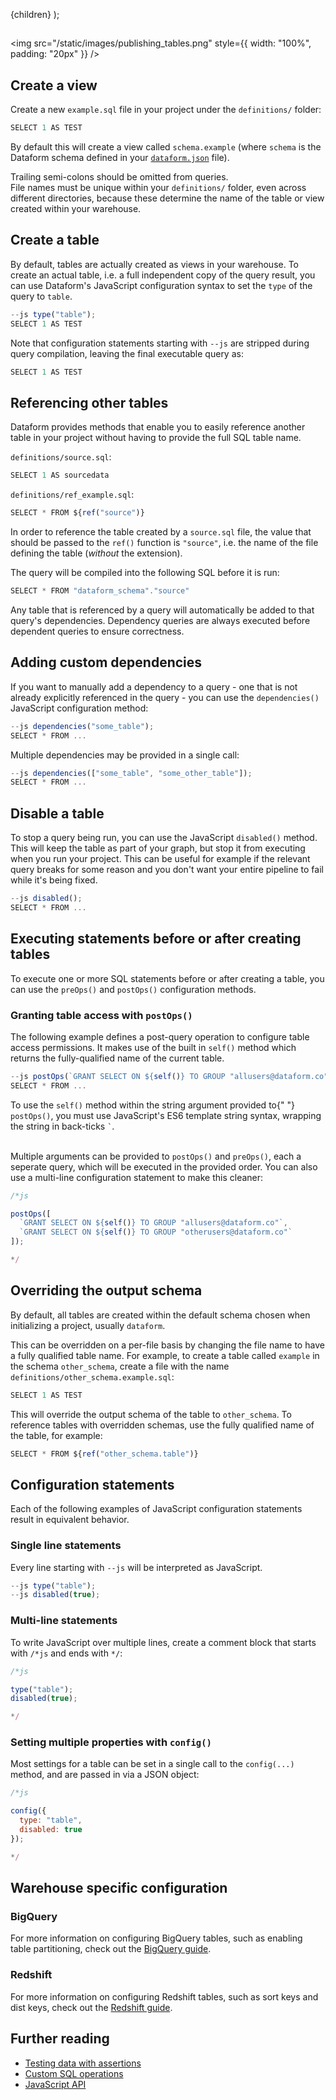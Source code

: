 
  <Documentation title="Publishing tables">{children}</Documentation>
);

##

<img src="/static/images/publishing_tables.png" style={{ width: "100%", padding: "20px" }} />

## Create a view

Create a new `example.sql` file in your project under the `definitions/` folder:

```js
SELECT 1 AS TEST
```

By default this will create a view called `schema.example` (where `schema` is the Dataform schema defined in your [`dataform.json`](/guides/configuration#dataform.json) file).

<div className="pt-callout pt-icon-info-sign pt-intent-warning" markdown="1">
  Trailing semi-colons should be omitted from queries.
</div>

<div className="pt-callout pt-icon-info-sign pt-intent-warning" markdown="1">
  File names must be unique within your <code>definitions/</code> folder, even across different
  directories, because these determine the name of the table or view created within your warehouse.
</div>

## Create a table

By default, tables are actually created as views in your warehouse. To create an actual table, i.e. a full independent copy of the query result, you can use Dataform's JavaScript configuration syntax to set the `type` of the query to `table`.

```js
--js type("table");
SELECT 1 AS TEST
```

Note that configuration statements starting with `--js` are stripped during query compilation, leaving the final executable query as:

```js
SELECT 1 AS TEST
```

## Referencing other tables

Dataform provides methods that enable you to easily reference another table in your project without having to provide the full SQL table name.

`definitions/source.sql`:

```js
SELECT 1 AS sourcedata
```

`definitions/ref_example.sql`:

```js
SELECT * FROM ${ref("source")}
```

In order to reference the table created by a `source.sql` file, the value that should be passed to the `ref()` function is `"source"`, i.e. the name of the file defining the table (_without_ the extension).

The query will be compiled into the following SQL before it is run:

```js
SELECT * FROM "dataform_schema"."source"
```

Any table that is referenced by a query will automatically be added to that query's dependencies. Dependency queries are always executed before dependent queries to ensure correctness.

## Adding custom dependencies

If you want to manually add a dependency to a query - one that is not already explicitly referenced in the query - you can use the `dependencies()` JavaScript configuration method:

```js
--js dependencies("some_table");
SELECT * FROM ...
```

Multiple dependencies may be provided in a single call:

```js
--js dependencies(["some_table", "some_other_table"]);
SELECT * FROM ...
```

## Disable a table

To stop a query being run, you can use the JavaScript `disabled()` method. This will keep the table as part of your graph, but stop it from executing when you run your project.
This can be useful for example if the relevant query breaks for some reason and you don't want your entire pipeline to fail while it's being fixed.

```js
--js disabled();
SELECT * FROM ...
```

## Executing statements before or after creating tables

To execute one or more SQL statements before or after creating a table, you can use the `preOps()` and `postOps()` configuration methods.

### Granting table access with `postOps()`

The following example defines a post-query operation to configure table access permissions. It makes use of the built in `self()` method which returns the fully-qualified name of the current table.

```js
--js postOps(`GRANT SELECT ON ${self()} TO GROUP "allusers@dataform.co"`);
SELECT * FROM ...
```

<div className="pt-callout pt-icon-info-sign pt-intent-warning" markdown="1">
  To use the <code>self()</code> method within the string argument provided to{" "}
  <code>postOps()</code>, you must use JavaScript's ES6 template string syntax, wrapping the string
  in back-ticks <code>`</code>.
</div>

<br />

Multiple arguments can be provided to `postOps()` and `preOps()`, each a seperate query, which will be executed in the provided order. You can also use a multi-line configuration statement to make this cleaner:

```js
/*js
```

<div style={{ marginTop: "-30px" }} />

```js
postOps([
  `GRANT SELECT ON ${self()} TO GROUP "allusers@dataform.co"`,
  `GRANT SELECT ON ${self()} TO GROUP "otherusers@dataform.co"`
]);
```

<div style={{ marginTop: "-30px" }} />

```js
*/
```

## Overriding the output schema

By default, all tables are created within the default schema chosen when initializing a project, usually `dataform`.

This can be overridden on a per-file basis by changing the file name to have a fully qualified table name.
For example, to create a table called `example` in the schema `other_schema`, create a file with the name `definitions/other_schema.example.sql`:

```js
SELECT 1 AS TEST
```

This will override the output schema of the table to `other_schema`. To reference tables with overridden schemas, use the fully qualified name of the table, for example:

```js
SELECT * FROM ${ref("other_schema.table")}
```

## Configuration statements

Each of the following examples of JavaScript configuration statements result in equivalent behavior.

### Single line statements

Every line starting with `--js` will be interpreted as JavaScript.

```js
--js type("table");
--js disabled(true);
```

### Multi-line statements

To write JavaScript over multiple lines, create a comment block that starts with `/*js` and ends with `*/`:

```js
/*js
```

<div style={{ marginTop: "-30px" }} />

```js
type("table");
disabled(true);
```

<div style={{ marginTop: "-30px" }} />

```js
*/
```

### Setting multiple properties with `config()`

Most settings for a table can be set in a single call to the `config(...)` method, and are passed in via a JSON object:

```js
/*js
```

<div style={{ marginTop: "-30px" }} />

```js
config({
  type: "table",
  disabled: true
});
```

<div style={{ marginTop: "-30px" }} />

```js
*/
```

## Warehouse specific configuration

### BigQuery

For more information on configuring BigQuery tables, such as enabling table partitioning, check out the [BigQuery guide](/guides/warehouses/bigquery).

### Redshift

For more information on configuring Redshift tables, such as sort keys and dist keys, check out the [Redshift guide](/guides/warehouses/redshift).

## Further reading

- [Testing data with assertions](/guides/assertions)
- [Custom SQL operations](/guides/operations)
- [JavaScript API](/guides/js-api)
